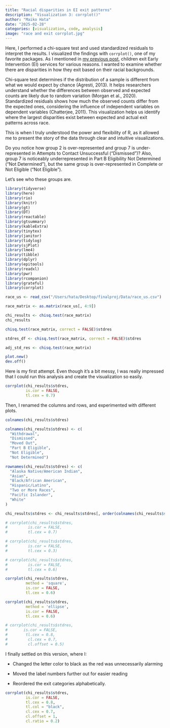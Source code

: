 ```yaml
---
title: "Racial disparities in EI exit patterns"
description: "Visualization 3: corrplot()"
author: "Maiko Hata"
date: "2025-02-28"
categories: [visualization, code, analysis]
image: "race and exit corrplot.jpg"
---
```


Here, I performed a chi-square test and used standardized residuals to interpret the results. I visualized the findings with `corrplot()`, one of my favorite packages. As I mentioned in [my previous post](https://maihata.github.io/finalproj/posts/viz_0/), children exit Early Intervention (EI) services for various reasons. I wanted to examine whether there are disparities in how they exit based on their racial backgrounds.

Chi-square test determines if the distribution of a sample is different from what we would expect by chance (Agresti, 2013). It helps researchers understand whether the differences between observed and expected counts are likely due to random variation (Morgan et al., 2020). Standardized residuals shows how much the observed counts differ from the expected ones, considering the influence of independent variables on dependent variables (Chatterjee, 2011). This visualization helps us identify where the largest disparities exist between expected and actual exit patterns across race.

This is when I truly understood the power and flexibility of R, as it allowed me to present the story of the data through clear and intuitive visualizations.

Do you notice how group 2 is over-represented and group 7 is under-represented in Attempts to Contact Unsuccessful ("Dismissed")? Also, group 7 is noticeably underrepresented in Part B Eligibility Not Determined ("Not Determined"), but the same group is over-represented in Complete or Not Eligible ("Not Eligible").

Let's see who these groups are.

```r

library(tidyverse)
library(here)
library(rio)
library(knitr)
library(gt)
library(DT)
library(reactable)
library(gtsummary)
library(kableExtra)
library(tinytex)
library(janitor)
library(tidylog)
library(sjPlot)
library(lme4)
library(tibble)
library(dplyr)
library(epitools)
library(readxl)
library(pwr)
library(rcompanion)
library(grateful)
library(corrplot)
```

```r

race_us <- read_csv("/Users/hata/Desktop/finalproj/Data/race_us.csv")
```

```r

race_matrix <- as.matrix(race_us[, 4:9])
```

```r
chi_results <- chisq.test(race_matrix)
chi_results
```

```r

chisq.test(race_matrix, correct = FALSE)$stdres
```

```r

stdres_df <- chisq.test(race_matrix, correct = FALSE)$stdres
```

```r

adj_std_res <- chisq.test(race_matrix)
```

```r

plot.new()
dev.off()
```

Here is my first attempt. Even though it’s a bit messy, I was really impressed that I could run this analysis and create the visualization so easily.

```r
corrplot(chi_results$stdres, 
         is.cor = FALSE, 
         tl.cex = 0.7)
```

Then, I renamed the columns and rows, and experimented with different plots.

```r
colnames(chi_results$stdres)
```

```r
colnames(chi_results$stdres) <- c(
  "Withdrawal", 
  "Dismissed", 
  "Moved Out", 
  "Part B Eligible", 
  "Not Eligible", 
  "Not Determined")
```

```r
rownames(chi_results$stdres) <- c(
  "Alaska Native/American Indian", 
  "Asian", 
  "Black/African American", 
  "Hispanic/Latino", 
  "Two or More Races", 
  "Pacific Islander", 
  "White"
)
```

```r
chi_results$stdres <- chi_results$stdres[, order(colnames(chi_results$stdres))]
```

```r
# corrplot(chi_results$stdres, 
#         is.cor = FALSE, 
#         tl.cex = 0.7) 
```

```r
# corrplot(chi_results$stdres, 
#         is.cor = FALSE, 
#         tl.cex = 0.3)
```

```r

# corrplot(chi_results$stdres, 
#         is.cor = FALSE, 
#         tl.cex = 0.6)
```

```r
corrplot(chi_results$stdres, 
         method = 'square', 
         is.cor = FALSE, 
         tl.cex = 0.6)
```

```r
corrplot(chi_results$stdres, 
         method = 'ellipse', 
         is.cor = FALSE, 
         tl.cex = 0.6)
```

```r

# corrplot(chi_results$stdres, 
#       is.cor = FALSE, 
#        tl.cex = 0.8, 
#         cl.cex = 0.7, 
#         cl.offset = 0.5) 
```

I finally settled on this version, where I:

-   Changed the letter color to black as the red was unnecessarily alarming

-   Moved the label numbers further out for easier reading

-   Reordered the exit categories alphabetically.

```r
corrplot(chi_results$stdres, 
         is.cor = FALSE, 
         tl.cex = 0.8, 
         tl.col = "black", 
         cl.cex = 0.7,     
         cl.offset = 1,    
         cl.ratio = 0.2)    
```
